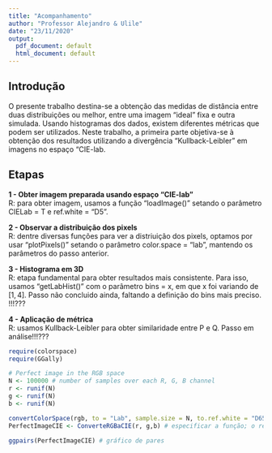 ```yaml
---
title: "Acompanhamento"
author: "Professor Alejandro & Ulile"
date: "23/11/2020"
output:
  pdf_document: default
  html_document: default
---
```


## Introdução

O presente trabalho destina-se a obtenção das medidas de distância entre duas distribuições ou melhor, entre uma imagem "ideal" fixa e outra simulada. Usando histogramas dos dados, existem diferentes métricas que podem ser utilizados. Neste trabalho, a primeira parte objetiva-se à obtenção dos resultados utilizando a divergência "Kullback-Leibler" em imagens no espaço "CIE-lab.

## Etapas 
 
**1 - Obter imagem preparada usando espaço "CIE-lab"**  
    R: para obter imagem, usamos a função "loadImage()" setando o parâmetro CIELab = T e ref.white = "D5".  
    
**2 - Observar a distribuição dos pixels**  
    R: dentre diversas funções para ver a distriuição dos pixels, optamos por usar "plotPixels()" setando o     parâmetro color.space = "lab", mantendo os parâmetros do passo anterior. 
    
**3 - Histograma em 3D**  
    R: etapa fundamental para obter resultados mais consistente. Para isso, usamos "getLabHist()" com o         parâmetro bins = x, em que x foi variando de $[1, 4]$. Passo não concluido ainda, faltando a definição do bins mais preciso. !!!??? 
    
**4 - Aplicação de métrica**  
    R: usamos Kullback-Leibler para obter similaridade entre P e Q. Passo em análise!!!??? 
    
```r
require(colorspace)
require(GGally)

# Perfect image in the RGB space
N <- 100000 # number of samples over each R, G, B channel
r <- runif(N)
g <- runif(N)
b <- runif(N)

convertColorSpace(rgb, to = "Lab", sample.size = N, to.ref.white = "D65")
PerfectImageCIE <- ConverteRGBaCIE(r, g,b) # especificar a função; o resultado tem três canais

ggpairs(PerfectImageCIE) # gráfico de pares

```
    
    